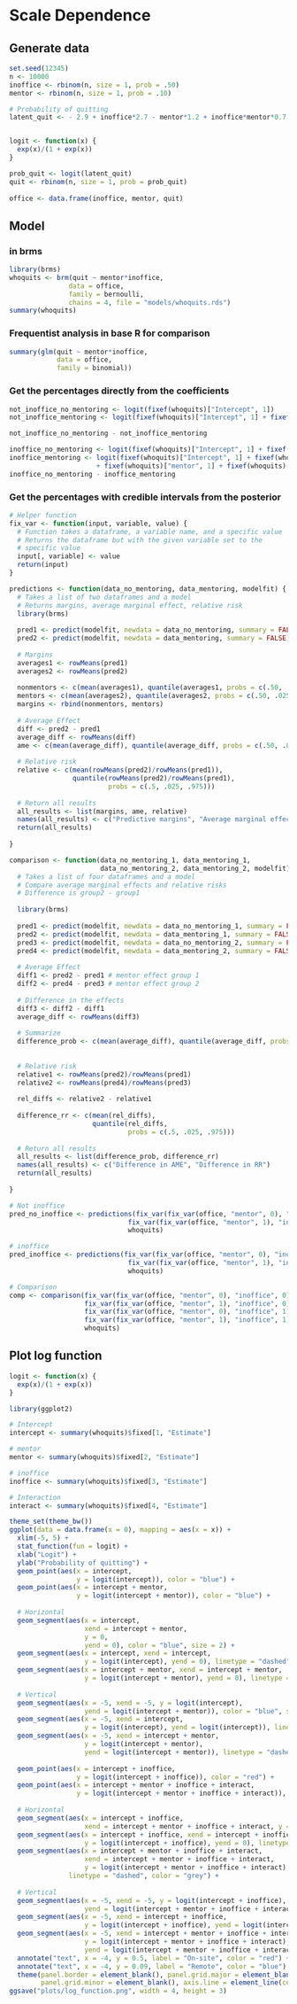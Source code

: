 # Scale Dependence

## Generate data
```r
set.seed(12345)
n <- 10000
inoffice <- rbinom(n, size = 1, prob = .50)
mentor <- rbinom(n, size = 1, prob = .10)

# Probability of quitting
latent_quit <- - 2.9 + inoffice*2.7 - mentor*1.2 + inoffice*mentor*0.7


logit <- function(x) {
  exp(x)/(1 + exp(x))
}

prob_quit <- logit(latent_quit)
quit <- rbinom(n, size = 1, prob = prob_quit)
  
office <- data.frame(inoffice, mentor, quit)
```


## Model
### in brms
```r
library(brms)
whoquits <- brm(quit ~ mentor*inoffice, 
               data = office, 
               family = bernoulli,
               chains = 4, file = "models/whoquits.rds")
summary(whoquits)
```

### Frequentist analysis in base R for comparison
```r
summary(glm(quit ~ mentor*inoffice, 
            data = office, 
            family = binomial))
```


### Get the percentages directly from the coefficients
```r
not_inoffice_no_mentoring <- logit(fixef(whoquits)["Intercept", 1])
not_inoffice_mentoring <- logit(fixef(whoquits)["Intercept", 1] + fixef(whoquits)["mentor", 1])

not_inoffice_no_mentoring - not_inoffice_mentoring

inoffice_no_mentoring <- logit(fixef(whoquits)["Intercept", 1] + fixef(whoquits)["inoffice", 1])
inoffice_mentoring <- logit(fixef(whoquits)["Intercept", 1] + fixef(whoquits)["inoffice", 1]
                      + fixef(whoquits)["mentor", 1] + fixef(whoquits)["mentor:inoffice", 1])
inoffice_no_mentoring - inoffice_mentoring
```

### Get the percentages with credible intervals from the posterior
```r
# Helper function
fix_var <- function(input, variable, value) {
  # Function takes a dataframe, a variable name, and a specific value
  # Returns the dataframe but with the given variable set to the
  # specific value
  input[, variable] <- value
  return(input)
}

predictions <- function(data_no_mentoring, data_mentoring, modelfit) {
  # Takes a list of two dataframes and a model
  # Returns margins, average marginal effect, relative risk
  library(brms)
  
  pred1 <- predict(modelfit, newdata = data_no_mentoring, summary = FALSE)
  pred2 <- predict(modelfit, newdata = data_mentoring, summary = FALSE)
  
  # Margins
  averages1 <- rowMeans(pred1)
  averages2 <- rowMeans(pred2)
  
  nonmentors <- c(mean(averages1), quantile(averages1, probs = c(.50, .025, .975)))
  mentors <- c(mean(averages2), quantile(averages2, probs = c(.50, .025, .975)))
  margins <- rbind(nonmentors, mentors)
  
  # Average Effect
  diff <- pred2 - pred1
  average_diff <- rowMeans(diff)
  ame <- c(mean(average_diff), quantile(average_diff, probs = c(.50, .025, .975)))
  
  # Relative risk
  relative <- c(mean(rowMeans(pred2)/rowMeans(pred1)),
                quantile(rowMeans(pred2)/rowMeans(pred1),
                         probs = c(.5, .025, .975)))
  
  # Return all results
  all_results <- list(margins, ame, relative)
  names(all_results) <- c("Predictive margins", "Average marginal effect", "Relative risk")
  return(all_results)
  
}

comparison <- function(data_no_mentoring_1, data_mentoring_1, 
                       data_no_mentoring_2, data_mentoring_2, modelfit) {
  # Takes a list of four dataframes and a model
  # Compare average marginal effects and relative risks 
  # Difference is group2 - group1
  
  library(brms)
  
  pred1 <- predict(modelfit, newdata = data_no_mentoring_1, summary = FALSE)
  pred2 <- predict(modelfit, newdata = data_mentoring_1, summary = FALSE)
  pred3 <- predict(modelfit, newdata = data_no_mentoring_2, summary = FALSE)
  pred4 <- predict(modelfit, newdata = data_mentoring_2, summary = FALSE)
  
  # Average Effect
  diff1 <- pred2 - pred1 # mentor effect group 1
  diff2 <- pred4 - pred3 # mentor effect group 2
  
  # Difference in the effects
  diff3 <- diff2 - diff1
  average_diff <- rowMeans(diff3)
  
  # Summarize
  difference_prob <- c(mean(average_diff), quantile(average_diff, probs = c(.50, .025, .975)))
  
  
  # Relative risk
  relative1 <- rowMeans(pred2)/rowMeans(pred1)
  relative2 <- rowMeans(pred4)/rowMeans(pred3)
  
  rel_diffs <- relative2 - relative1
  
  difference_rr <- c(mean(rel_diffs),
                     quantile(rel_diffs,
                              probs = c(.5, .025, .975)))
  
  # Return all results
  all_results <- list(difference_prob, difference_rr)
  names(all_results) <- c("Difference in AME", "Difference in RR")
  return(all_results)
  
}

# Not inoffice
pred_no_inoffice <- predictions(fix_var(fix_var(office, "mentor", 0), "inoffice", 0),
                              fix_var(fix_var(office, "mentor", 1), "inoffice", 0),
                              whoquits)

# inoffice
pred_inoffice <- predictions(fix_var(fix_var(office, "mentor", 0), "inoffice", 1),
                              fix_var(fix_var(office, "mentor", 1), "inoffice", 1),
                              whoquits)

# Comparison
comp <- comparison(fix_var(fix_var(office, "mentor", 0), "inoffice", 0),
                   fix_var(fix_var(office, "mentor", 1), "inoffice", 0),
                   fix_var(fix_var(office, "mentor", 0), "inoffice", 1),
                   fix_var(fix_var(office, "mentor", 1), "inoffice", 1),
                   whoquits)
```



## Plot log function
```r
logit <- function(x) {
  exp(x)/(1 + exp(x))
}

library(ggplot2)

# Intercept
intercept <- summary(whoquits)$fixed[1, "Estimate"]

# mentor
mentor <- summary(whoquits)$fixed[2, "Estimate"]

# inoffice
inoffice <- summary(whoquits)$fixed[3, "Estimate"]

# Interaction
interact <- summary(whoquits)$fixed[4, "Estimate"]

theme_set(theme_bw())
ggplot(data = data.frame(x = 0), mapping = aes(x = x)) +
  xlim(-5, 5) +
  stat_function(fun = logit) +
  xlab("Logit") +
  ylab("Probability of quitting") +
  geom_point(aes(x = intercept, 
                 y = logit(intercept)), color = "blue") +
  geom_point(aes(x = intercept + mentor, 
                 y = logit(intercept + mentor)), color = "blue") +
  
  # Horizontal
  geom_segment(aes(x = intercept, 
                   xend = intercept + mentor, 
                   y = 0, 
                   yend = 0), color = "blue", size = 2) +
  geom_segment(aes(x = intercept, xend = intercept, 
                   y = logit(intercept), yend = 0), linetype = "dashed", color = "grey") +
  geom_segment(aes(x = intercept + mentor, xend = intercept + mentor, 
                   y = logit(intercept + mentor), yend = 0), linetype = "dashed", color = "grey") +
  
  # Vertical
  geom_segment(aes(x = -5, xend = -5, y = logit(intercept), 
                   yend = logit(intercept + mentor)), color = "blue", size = 2) +
  geom_segment(aes(x = -5, xend = intercept, 
                   y = logit(intercept), yend = logit(intercept)), linetype = "dashed", color = "grey") +
  geom_segment(aes(x = -5, xend = intercept + mentor, 
                   y = logit(intercept + mentor), 
                   yend = logit(intercept + mentor)), linetype = "dashed", color = "grey") +
  
  geom_point(aes(x = intercept + inoffice, 
                 y = logit(intercept + inoffice)), color = "red") +
  geom_point(aes(x = intercept + mentor + inoffice + interact, 
                 y = logit(intercept + mentor + inoffice + interact)), color = "red") +
  
  # Horizontal
  geom_segment(aes(x = intercept + inoffice, 
                   xend = intercept + mentor + inoffice + interact, y = 0, yend = 0), color = "red", size = 2) +
  geom_segment(aes(x = intercept + inoffice, xend = intercept + inoffice, 
                   y = logit(intercept + inoffice), yend = 0), linetype = "dashed", color = "grey") +
  geom_segment(aes(x = intercept + mentor + inoffice + interact, 
                   xend = intercept + mentor + inoffice + interact, 
                   y = logit(intercept + mentor + inoffice + interact), yend = 0), 
               linetype = "dashed", color = "grey") +
  
  # Vertical
  geom_segment(aes(x = -5, xend = -5, y = logit(intercept + inoffice), 
                   yend = logit(intercept + mentor + inoffice + interact)), color = "red", size = 2) +
  geom_segment(aes(x = -5, xend = intercept + inoffice, 
                   y = logit(intercept + inoffice), yend = logit(intercept + inoffice)), linetype = "dashed", color = "grey") +
  geom_segment(aes(x = -5, xend = intercept + mentor + inoffice + interact, 
                   y = logit(intercept + mentor + inoffice + interact), 
                   yend = logit(intercept + mentor + inoffice + interact)), linetype = "dashed", color = "grey") +
  annotate("text", x = -4, y = 0.5, label = "On-site", color = "red") +
  annotate("text", x = -4, y = 0.09, label = "Remote", color = "blue") +
  theme(panel.border = element_blank(), panel.grid.major = element_blank(),
        panel.grid.minor = element_blank(), axis.line = element_line(colour = "black"))
ggsave("plots/log_function.png", width = 4, height = 3)
```
